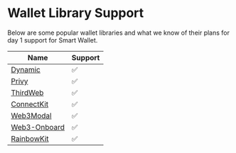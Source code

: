 # Wallet Library Support

Below are some popular wallet libraries and what we know of their plans for day 1 support for Smart Wallet.

| Name                                                                               | Support |
| ---------------------------------------------------------------------------------- | ------- |
| [Dynamic](https://docs.dynamic.xyz/wallets/advanced-wallets/coinbase-smart-wallet) | ✅      |
| [Privy](https://docs.privy.io/guide/react/recipes/misc/coinbase-smart-wallets)     | ✅      |
| [ThirdWeb](http://portal.thirdweb.com/connect)                                     | ✅      |
| [ConnectKit](https://docs.family.co/connectkit)                                    | ✅      |
| [Web3Modal](https://docs.reown.com/web3modal/react/smart-accounts)                 | ✅      |
| [Web3-Onboard](https://www.blocknative.com/coinbase-wallet-integration)            | ✅      |
| [RainbowKit](https://www.rainbowkit.com/)                                          | ✅      |
